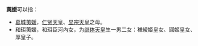 '''荑媛'''可以指：
* [[葛城荑媛|葛城荑媛]]，[[仁贤天皇|仁贤天皇]]、[[显宗天皇|显宗天皇]]之母。
* 和珥荑媛，和珥臣河內女，为[[继体天皇|继体天皇]]生一男二女：稚綾姬皇女、圓姬皇女、厚皇子。 

{{disambig|Cat=二字人名消歧义}}